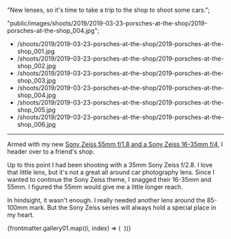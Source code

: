 
  "New lenses, so it's time to take a trip to the shop to shoot some cars.";

  "public/images/shoots/2019/2019-03-23-porsches-at-the-shop/2019-porsches-at-the-shop_004.jpg";

- /shoots/2019/2019-03-23-porsches-at-the-shop/2019-porsches-at-the-shop_001.jpg
- /shoots/2019/2019-03-23-porsches-at-the-shop/2019-porsches-at-the-shop_002.jpg
- /shoots/2019/2019-03-23-porsches-at-the-shop/2019-porsches-at-the-shop_003.jpg
- /shoots/2019/2019-03-23-porsches-at-the-shop/2019-porsches-at-the-shop_004.jpg
- /shoots/2019/2019-03-23-porsches-at-the-shop/2019-porsches-at-the-shop_005.jpg
- /shoots/2019/2019-03-23-porsches-at-the-shop/2019-porsches-at-the-shop_006.jpg

---

Armed with my new [Sony Zeiss 55mm f/1.8 and a Sony Zeiss 16-35mm f/4](/blog/car-photography-update), I header over to a friend's shop.

Up to this point I had been shooting with a 35mm Sony Zeiss f/2.8. I love that little lens, but it's not a great all around car photography lens. Since I wanted to continue the Sony Zeiss theme, I snagged their 16-35mm and 55mm. I figured the 55mm would give me a little longer reach.

In hindsight, it wasn't enough. I really needed another lens around the 85-100mm mark. But the Sony Zeiss series will always hold a special place in my heart.

<div class="gallery">
  {frontmatter.gallery01.map((i, index) => (
    <Gallery file={i}>
      <Image file={i} sizes="(min-width: 1024px) 800px, 100vw" />
    </Gallery>
  ))}
</div>
